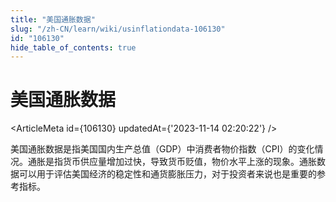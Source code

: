```yaml
---
title: "美国通胀数据"
slug: "/zh-CN/learn/wiki/usinflationdata-106130"
id: "106130"
hide_table_of_contents: true
---
```



<Breadcrumbs current="美国通胀数据" />

# 美国通胀数据

<ArticleMeta id={106130} updatedAt={'2023-11-14 02:20:22'} />
<div className='border-solid border-b border-t-0 my-4 border-[var(--ifm-color-gray-300)]' />

美国通胀数据是指美国国内生产总值（GDP）中消费者物价指数（CPI）的变化情况。通胀是指货币供应量增加过快，导致货币贬值，物价水平上涨的现象。通胀数据可以用于评估美国经济的稳定性和通货膨胀压力，对于投资者来说也是重要的参考指标。
